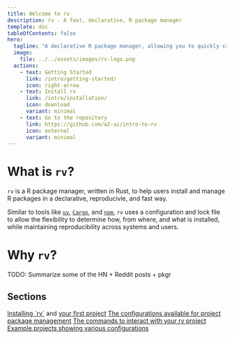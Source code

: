```yaml
---
title: Welcome to rv
description: rv - A fast, declarative, R package manager
template: doc
tableOfContents: false
hero:
  tagline: "A declarative R package manager, allowing you to quickly create reproducible projects"
  image:
    file: ../../assets/images/rv-logo.png
  actions:
    - text: Getting Started
      link: /intro/getting-started/
      icon: right-arrow
    - text: Install rv
      link: /intro/installation/
      icon: download
      variant: minimal
    - text: Go to the repository
      link: https://github.com/a2-ai/intro-to-rv
      icon: external
      variant: minimal
---
```




# What is `rv`?
`rv` is a R package manager, written in Rust, to help users install and manage R packages in a declarative, reproducivle, and fast way. 

Similar to tools like [`uv`](https://github.com/astral-sh/uv), [`Cargo`](https://github.com/rust-lang/cargo), and [`npm`](https://github.com/npm/cli),
`rv` uses a configuration and lock file to allow the flexibility to determine how, from where, and what is installed, 
while maintaining reproducibility across systems and users.

# Why `rv`?

TODO: Summarize some of the HN + Reddit posts + pkgr

## Sections

<CardGrid>
	<Card title="Getting Started" icon="pencil">
		<a href="intro/installation">Installing `rv`</a> and <a href="intro/getting-started">your first project</a>
	</Card>
	<Card title="Configuration" icon="document">
		<a href="config/common_config">The configurations available for project package management</a>
	</Card>
	<Card title="Commands" icon = "setting">
		<a href="reference/commands">The commands to interact with your rv project</a> 
	</Card>
	<Card title="Cookbook" icon="open-book">
		<a href="examples/intro">Example projects showing various configurations</a>
	</Card>
</CardGrid>
